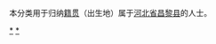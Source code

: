 {{Catnav|頁面分類|各種主題的頁面分類|依中国各省来作的分类|各地中国人|河北人|秦皇岛人}}
{{Catnav|頁面分類|人物|各國人物|中国人|各地中国人|河北人|秦皇岛人}}

本分类用于归纳[[籍贯|籍贯]]（出生地）属于[[河北省|河北省]][[昌黎县|昌黎县]]的人士。

[[Category:秦皇岛人|*]]
[[Category:昌黎县|*]]